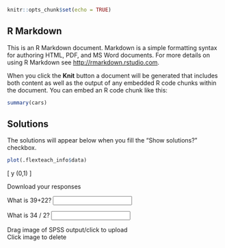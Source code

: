 ```r
knitr::opts_chunk$set(echo = TRUE)
```

## R Markdown

This is an R Markdown document. Markdown is a simple formatting syntax for authoring HTML, PDF, and MS Word documents. For more details on using R Markdown see <http://rmarkdown.rstudio.com>.

When you click the **Knit** button a document will be generated that includes both content as well as the output of any embedded R code chunks within the document. You can embed an R code chunk like this:

```r
summary(cars)
```

## Solutions

The solutions will appear below when you fill the "Show solutions?" checkbox.

```r
plot(.flexteach_info$data)
```

\[
y \sim \mbox{Normal}(0,1)
\]


<a id="test2-button" class="btn btn-default" target="_blank">
  <i class="fa fa-file-download" role="presentation" aria-label="file-download icon"></i>
  Download your responses
</a>


What is 39+22? <input id='test2-input-q1'/>

What is 34 / 2? <input id='test2-input-q2'/>

<div id="drop-region-q3" class="drop-region">
<div class="drop-message">
Drag image of SPSS output/click to upload<br/>Click image to delete
</div>
<div class="image-preview"></div>
</div>


